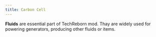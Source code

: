 ```yaml
---
title: Carbon Cell
---
```


<ItemImage file="carbon_cell" alt="Carbon Cell" size="200" />


**Fluids** are essential part of TechReborn mod. Thay are widely used for powering generators, producing other fluids or items.
